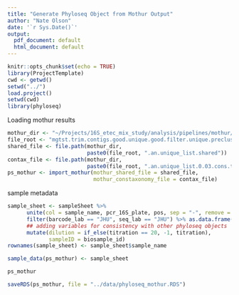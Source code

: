 ```yaml
---
title: "Generate Phyloseq Object from Mothur Output"
author: "Nate Olson"
date: '`r Sys.Date()`'
output:
  pdf_document: default
  html_document: default
---
```


```r
knitr::opts_chunk$set(echo = TRUE)
library(ProjectTemplate)
cwd <- getwd()
setwd("../")
load.project()
setwd(cwd)
library(phyloseq)
```

Loading mothur results
```r
mothur_dir <- "~/Projects/16S_etec_mix_study/analysis/pipelines/mothur/data/process/"
file_root <- "mgtst.trim.contigs.good.unique.good.filter.unique.precluster.pick"
shared_file <- file.path(mothur_dir, 
                         paste0(file_root, ".an.unique_list.shared"))
contax_file <- file.path(mothur_dir, 
                         paste0(file_root, ".an.unique_list.0.03.cons.taxonomy"))
ps_mothur <- import_mothur(mothur_shared_file = shared_file, 
                           mothur_constaxonomy_file = contax_file)
```

sample metadata
```r
sample_sheet <- sampleSheet %>% 
      unite(col = sample_name, pcr_16S_plate, pos, sep = "-", remove = F) %>% 
      filter(barcode_lab == "JHU", seq_lab == "JHU") %>% as.data.frame() %>% 
      ## adding variables for consistency with other phyloseq objects
      mutate(dilution = if_else(titration == 20, -1, titration),
             sampleID = biosample_id)
rownames(sample_sheet) <- sample_sheet$sample_name
```

```r
sample_data(ps_mothur) <- sample_sheet
```

```r
ps_mothur
```

```r
saveRDS(ps_mothur, file = "../data/phyloseq_mothur.RDS")
```


